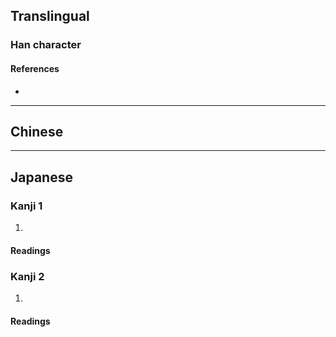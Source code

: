 {{also|澩}}
{{character info}}
==Translingual==
{{Han simplified forms|滎|泶|荥|ex=y}}
{{ja-forms|泶|泶|[[澩]]}}

===Han character===
{{Han char|rn=85|rad=水|as=05|sn=9|four=|canj=FBE|ids=⿱𰃮水}}

====References====
* {{Han ref|kx=0619.121|hdz=31576.101|uh=6CF6|ud=27894}}

----

==Chinese==
{{zh-see|澩}}

----

==Japanese==
===Kanji 1===
{{ja-kanji forms|泶|澩}}
{{ja-kanji|grade=|rs=水05|kyu=澩}}

# {{rfdef|ja|sort=水05}}

====Readings====
{{ja-readings
|goon=がく
|kanon=かく
}}

===Kanji 2===
{{ja-kanji forms|泶|滎}}
{{ja-kanji|grade=|rs=水05|kyu=滎}}

# {{rfdef|ja|sort=水05}}

====Readings====
{{ja-readings
|goon=ぎょう, きょう, よう
|kanon=けい, えい
|kun=ちょろちょろ-
}}
